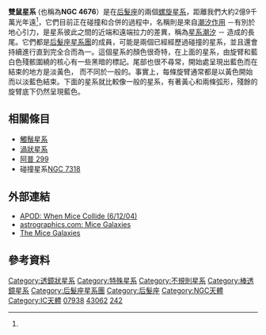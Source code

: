 {{Galaxy
| name = [[New_General_Catalogue|NGC]] 4676A / 4676B
| image = [[File:NGC4676.jpg|300px]] 
| caption = 雙鼠星系，NGC 4676A (右)/NGC 4676B (左)
| epoch = [[J2000|J2000]]
| type = Irr / SB(s)0/a pec<ref name="ned">{{cite web
  | title=NASA/IPAC Extragalactic Database
  | work=Results for NGC 4676A / 4676B
  | url=http://nedwww.ipac.caltech.edu/
  | accessdate=2006-11-21 }}</ref>
| ra = {{RA|12|46|10.1}}/{{RA|12|46|11.2}}<ref name="ned" />
| dec = {{DEC|+30|43|55}}/{{DEC|+30|43|22}}<ref name="ned" />
| dist_ly = 2億9千萬[[光年|光年]]<ref name="chien">{{cite journal
 | first = Li-Hsin 
 | last = Chien 
 | coauthors = Barnes, Joshua E., Kewley, Lisa J., Chambers, Kenneth, C. 
 | title = Multiobject Spectroscopy of Young Star Clusters in NGC 4676
 | year = 2007
 | journal = ApJL
 | volume = 660
 | pages = 105-108
 | url = http://adsabs.harvard.edu/abs/2007ApJ...660L.105C}}</ref>
| z = 6613 ± 8 / 6607 ± 7 [[公里|公里]]/秒<ref name="ned" />
| appmag_v = 14.7 / 14.4<ref name="ned" />
| size_v = 2′.3 × 0′.7 / 2′.2 × 0′.8<ref name="ned" />
| constellation name = [[后髮座|后髮座]]
| notes = 交互作用星系
| names = Mice Galaxies,<ref name="ned" /> [[Index_Catalogue|IC]] 819 / 820,<ref name="ned" /> [[Uppsala_General_Catalogue|UGC]] 7938 / 7939,<ref name="ned" />
<br />[[Principal_Galaxies_Catalogue|PGC]] 43062 / 43065,<ref name="ned" /> [[特殊星系圖集|阿普]] 242<ref name="ned" />
}}

'''雙鼠星系''' (也稱為''' NGC 4676'''）是在[[后髮座|后髮座]]的兩個[[螺旋星系|螺旋星系]]，距離我們大約2億9千萬光年遠<ref name="chien" />，它們目前正在碰撞和合併的過程中，名稱則是來自[[潮汐力|潮汐作用]] －有別於地心引力，是星系彼此之間的近端和遠端拉力的差異，稱為[[星系潮汐|星系潮汐]] － 造成的長尾。它們都是[[后髮座星系團|后髮座星系團]]的成員，可能是兩個已經經歷過碰撞的星系，並且還會持續進行直到完全合而為一。這個星系的顏色很奇特，在上面的星系，由旋臂和藍白色殘骸圍繞的核心有一些黑暗的標記。尾部也很不尋常，開始處呈現出藍色而在結束的地方是淡黃色，
而不同於一般的。事實上，每條旋臂通常都是以黃色開始而以淡藍色結束。下面的星系就比較像一般的星系，有著黃心和兩條弧形，殘餘的旋臂底下仍然呈現藍色。

== 相關條目 ==
* [[觸鬚星系|觸鬚星系]]
* [[渦狀星系|渦狀星系]]
* [[阿普_299|阿普 299]]
* 碰撞星系[[NGC_7318|NGC 7318]]

== 外部連結 ==
* [http://antwrp.gsfc.nasa.gov/apod/ap040612.html APOD: When Mice Collide (6/12/04)]
* [http://www.astrographics.com/GalleryPrintsIndex/GP0064.html astrographics.com: Mice Galaxies]
* [http://www.ifa.hawaii.edu/~barnes/talks/ifaopen00/mice.html The Mice Galaxies]

== 參考資料 ==

{{Reflist}}

{{List of Seyfert galaxies}}

[[Category:透鏡狀星系|Category:透鏡狀星系]]
[[Category:特殊星系|Category:特殊星系]]
[[Category:不規則星系|Category:不規則星系]]
[[Category:棒透鏡星系|Category:棒透鏡星系]]
[[Category:后髮座星系團|Category:后髮座星系團]]
[[Category:后髮座|Category:后髮座]]
[[Category:NGC天體|Category:NGC天體]]
[[Category:IC天體|Category:IC天體]]
[[Category:UGC天體|07938]]
[[Category:PGC天體|43062]]
[[Category:阿普天體|242]]

<!-- [[lb:NGC_4676A|lb:NGC 4676A]] -->
<!-- [[ru:NGC_4676A|ru:NGC 4676A]] -->
<!-- [[sr:NGC_4676/1|sr:NGC 4676/1]] -->
<!-- [[uk:NGC_4676-1|uk:NGC 4676-1]] -->
